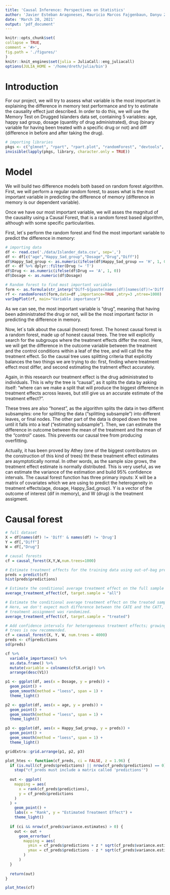 ```yaml
---
title: 'Causal Inference: Perspectives on Statistics'
author: 'Javier Esteban Aragoneses, Mauricio Marcos Fajgenbaun, Danyu Zhang, Daniel Alonso'
date: 'March 20, 2021'
output: 'pdf_document'
---
```


```r
knitr::opts_chunk$set(
collapse = TRUE,
comment = '#>',
fig.path = './figures/'
)
knitr::knit_engines$set(julia = JuliaCall::eng_juliacall)
options(JULIA_HOME = '/home/dreth/julia/bin')
```

# Introduction

For our project, we will try to assess what variable is the most important in explaining the difference in memory test performance and try to estimate the causality effect just described.
In order to do this, we will use the Memory Test on Drugged Islanders data set, containing 5 variables: age, happy sad group, dosage (quantity of drug administrated), drug (binary variable for having been treated with a specific drug or not) and diff (difference in before and after taking the drug).

```r
# importing libraries
pkgs <- c("glmnet", "rpart", "rpart.plot", "randomForest", "devtools", "tidyverse", "knitr", "caret", "xgboost", "causalTree","grf", "fastDummies", "stringr", 'caret')
invisible(lapply(pkgs, library, character.only = TRUE))
```

# Model

We will build two difference models both based on random forest algorithm. First, we will perform a regular random forest, to asses what is the most important variable in predicting the difference of memory (difference in memory is our dependent variable). 

Once we have our most important variable, we will asses the magnitud of the causality using a Causal Forest, that is a random forest based algorithm, although with some specific particularities.

First, let´s perform the random forest and find the most important variable to predict the difference in memory:


```r
# importing data
df <- read.csv('./data/Islander_data.csv', sep=',')
df <- df[c("age","Happy_Sad_group","Dosage","Drug","Diff")]
df$Happy_Sad_group <- as.numeric(ifelse(df$Happy_Sad_group == 'H', 1, 0))
df <- df %>% dplyr::filter(Drug != 'T')
df$Drug <- as.numeric(ifelse(df$Drug == 'A', 1, 0))
df$Dosage <- as.numeric(df$Dosage)
```

```r
# Random forest to find most important variable
form <- as.formula(str_interp("Diff~${paste(names(df)[names(df)!='Diff'], collapse='+')}"))
rf <- randomForest(form,data=df ,importance=TRUE ,mtry=3 ,ntree=1000)
varImpPlot(rf, main="Variable importance")
```

As we can see, the most important variable is "drug", meaning that having been administrated the drug or not, will be the most important factor in predicting the difference in memory. 

Now, let´s talk about the causal (honest) forest. The honest causal forest is a random forest, made up of honest causal trees. The tree will explicitly search for the subgroups where the treatment effects differ the most. Here, we will get the difference in the outcome variable between the treatment and the control conditions within a leaf of the tree, and will call the the treatment effect. So the causal tree uses splitting criteria that explicitly balances the two things we are trying to do: first, finding where treatment effect most differ, and second estimating the tratment effect accurately.

Again, in this research our treatment effect is the drug administrated to individuals. This is why the tree is "causal", as it splits the data by asking itself: "where can we make a split that will produce the biggest difference in treatment effects across leaves, but still give us an accurate estimate of the treatment effect?".

These trees are also "honest", as the algorithm splits the data in two differnt subsamples: one for splitting the data ("splitting subsample") into different leaves, or final nodes. The other part of the data is droped down the tree until it falls into a leaf ("estimating subsample"). Then, we can estimate the difference in outcome between the mean of the treatment and the mean of the "control" cases. This prevents our causal tree from producing overfitting.

Actually, it has been proved by Athey (one of the biggest contributors on the construction of this kind of trees) tht these treatment effect estimates are asymptotically normal. In other words, as the sample size grows, the treatment effect estimate is normally distributed. This is very useful, as we can estimate the variance of the estimation and build 95% confidence intervals.
The causal forest function has three primary inputs: X will be a matrix of covariates which we are using to predict the heterogeneity in treatment effects(age, dosage, Happy_Sad_group). Y is a vector of the outcome of interest (dif in memory), and W (drug) is the treatment assigment. 


# Causal forest

```r
# full dataset
X = df[names(df) != 'Diff' & names(df) != 'Drug']
Y = df[,"Diff"]
W = df[,"Drug"]

# causal forests
cf = causal_forest(X,Y,W,num.trees=1000)

# Estimate treatment effects for the training data using out-of-bag prediction.
preds = predict(cf)
hist(preds$predictions)
```

```r
# Estimate the conditional average treatment effect on the full sample (CATE).
average_treatment_effect(cf, target.sample = "all")
```

```r
# Estimate the conditional average treatment effect on the treated sample (CATT).
# Here, we don't expect much difference between the CATE and the CATT, since
# treatment assignment was randomized.
average_treatment_effect(cf, target.sample = "treated")
```

```r
# Add confidence intervals for heterogeneous treatment effects; growing more
# trees is now recommended.
cf = causal_forest(X, Y, W, num.trees = 4000)
preds <- cf$predictions
sd(preds)
```

```r
cf %>% 
  variable_importance() %>% 
  as.data.frame() %>% 
  mutate(variable = colnames(cf$X.orig)) %>% 
  arrange(desc(V1))
```

```r
p1 <- ggplot(df, aes(x = Dosage, y = preds)) +
  geom_point() +
  geom_smooth(method = "loess", span = 1) +
  theme_light()

p2 <- ggplot(df, aes(x = age, y = preds)) +
  geom_point() +
  geom_smooth(method = "loess", span = 1) +
  theme_light()

p3 <- ggplot(df, aes(x = Happy_Sad_group, y = preds)) +
  geom_point() +
  geom_smooth(method = "loess", span = 1) +
  theme_light()

gridExtra::grid.arrange(p1, p2, p3)
```

```r
plot_htes <- function(cf_preds, ci = FALSE, z = 1.96) {
  if (is.null(cf_preds$predictions) || nrow(cf_preds$predictions) == 0)
    stop("cf_preds must include a matrix called 'predictions'")
  
  out <- ggplot(
    mapping = aes(
      x = rank(cf_preds$predictions), 
      y = cf_preds$predictions
    )
  ) +
    geom_point() +
    labs(x = "Rank", y = "Estimated Treatment Effect") +
    theme_light()
  
  if (ci && nrow(cf_preds$variance.estimates) > 0) {
    out <- out +
      geom_errorbar(
        mapping = aes(
          ymin = cf_preds$predictions + z * sqrt(cf_preds$variance.estimates),
          ymax = cf_preds$predictions - z * sqrt(cf_preds$variance.estimates)
        )
      )
  }
    
  return(out)
}

plot_htes(cf)
```